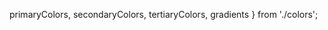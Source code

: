 
  primaryColors,
  secondaryColors,
  tertiaryColors,
  gradients
} from './colors';

<Meta title="Core/Colors" />

<ColorPalette>
  <ColorItem
    title="--color-primary"
    subtitle="primary colors"
    colors={primaryColors}
  />
  <ColorItem
    title="--color-secondary"
    subtitle="secondary colors"
    colors={secondaryColors}
  />
  <ColorItem
    title="--color-tertiary"
    subtitle="tertiary colors"
    colors={tertiaryColors}
  />
  <ColorItem
    title="gradient"
    colors={gradients}
  />
</ColorPalette>
